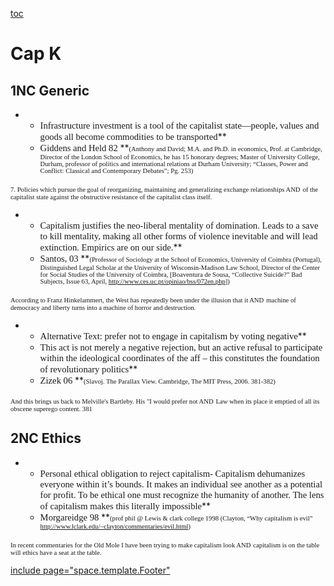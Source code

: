 [[toc]]
=Cap K= 
==1NC Generic== 
**<span style="font-family: 'Calibri','sans-serif'; font-size: 14.6667px;">Infrastructure investment is a tool of the capitalist state—people, values and goods all become commodities to be transported</span>**
**<span style="font-family: 'Calibri','sans-serif'; font-size: 14.6667px;"> Giddens and Held 82 </span>**<span style="font-family: 'Calibri','sans-serif'; font-size: 10.6667px;">(Anthony and David; M.A. and Ph.D. in economics, Prof. at Cambridge, Director of the London School of Economics, he has 15 honorary degrees; Master of University College, Durham, professor of politics and international relations at Durham University; “Classes, Power and Conflict: Classical and Contemporary Debates”; Pg. 253)</span>

<span style="font-family: 'Calibri','sans-serif'; font-size: 10.6667px;"> 7. Policies which pursue the goal of reorganizing, maintaining and generalizing exchange relationships </span>
<span style="font-family: 'Calibri','sans-serif'; font-size: 10.6667px;"> AND</span>
<span style="font-family: 'Calibri','sans-serif'; font-size: 10.6667px;"> of the capitalist state against the obstructive resistance of the capitalist class itself.</span>


**<span style="font-family: 'Calibri','sans-serif'; font-size: 14.6667px;"> Capitalism justifies the neo-liberal mentality of domination. Leads to a save to kill mentality, making all other forms of violence inevitable and will lead extinction. Empirics are on our side.</span>**
**<span style="font-family: 'Calibri','sans-serif'; font-size: 14.6667px;"> Santos, 03 </span>**<span style="font-family: 'Calibri','sans-serif'; font-size: 10.6667px;">(Professor of Sociology at the School of Economics, University of Coimbra (Portugal), Distinguished Legal Scholar at the University of Wisconsin-Madison Law School, Director of the Center for Social Studies of the University of Coimbra, [Boaventura de Sousa, “Collective Suicide?” Bad Subjects, Issue 63, April, [[http://www.ces.uc.pt/opiniao/bss/072en.php]]])</span>

<span style="font-family: 'Calibri','sans-serif'; font-size: 10.6667px;"> According to Franz Hinkelammert, the West has repeatedly been under the illusion that it </span>
<span style="font-family: 'Calibri','sans-serif'; font-size: 10.6667px;"> AND</span>
<span style="font-family: 'Calibri','sans-serif'; font-size: 10.6667px;"> machine of democracy and liberty turns into a machine of horror and destruction.</span>

**<span style="font-family: 'Calibri','sans-serif'; font-size: 14.6667px;"> Alternative Text: prefer not to engage in capitalism by voting negative</span>**
**<span style="font-family: 'Calibri','sans-serif'; font-size: 14.6667px;"> This act is not merely a negative rejection, but an active refusal to participate within the ideological coordinates of the aff – this constitutes the foundation of revolutionary politics</span>**
**<span style="font-family: 'Calibri','sans-serif'; font-size: 14.6667px;"> Zizek 06 </span>**<span style="font-family: 'Calibri','sans-serif'; font-size: 10.6667px;">(Slavoj. The Parallax View. Cambridge, The MIT Press, 2006. 381-382)</span>

<span style="font-family: 'Calibri','sans-serif'; font-size: 10.6667px;"> And this brings us back to Melville's Bartleby. His "I would prefer not </span>
<span style="font-family: 'Calibri','sans-serif'; font-size: 10.6667px;"> AND</span>
<span style="font-family: 'Calibri','sans-serif'; font-size: 10.6667px;"> Law when its place it emptied of all its obscene superego content. 381</span>
==2NC Ethics== 
**<span style="font-family: 'Calibri','sans-serif'; font-size: 14.6667px;">Personal ethical obligation to reject capitalism- Capitalism dehumanizes everyone within it’s bounds. It makes an individual see another as a potential for profit. To be ethical one must recognize the humanity of another. The lens of capitalism makes this literally impossible</span>**
**<span style="font-family: 'Calibri','sans-serif'; font-size: 14.6667px;"> Morgareidge 98 </span>**<span style="font-family: 'Calibri','sans-serif'; font-size: 10.6667px;">(prof phil @ Lewis & clark college 1998 (Clayton, “Why capitalism is evil” [[http://www.lclark.edu/%7Eclayton/commentaries/evil.html|http://www.lclark.edu/~clayton/commentaries/evil.html]])</span>

<span style="font-family: 'Calibri','sans-serif'; font-size: 10.6667px;"> In recent commentaries for the Old Mole I have been trying to make capitalism look </span>
<span style="font-family: 'Calibri','sans-serif'; font-size: 10.6667px;"> AND</span>
<span style="font-family: 'Calibri','sans-serif'; font-size: 10.6667px;"> capitalism is on the table will ethics have a seat at the table.</span>

[[include page="space.template.Footer"]]